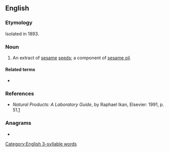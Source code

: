 ==English==

===Etymology===
Isolated in 1893.

===Noun===
{{en-noun|-}}

# An extract of [[sesame]] [[seeds]]; a component of [[sesame oil]].

====Related terms====
* {{l|en|sesamolin}}

===References===
* ''Natural Products: A Laboratory Guide'', by Raphael Ikan, Elsevier: 1991, p. 51.[http://books.google.com/books?id=B7P8HQimBAIC&pg=PA51&dq=Sesamin&ei=fFE-R9vyI4v8sQOkgOnTDQ&sig=6sXIn4Q0J-kvopUieAqTKosXztw]

===Anagrams===
* {{anagrams|en|Eismans|Messina|inseams|samisen}}

[[Category:English 3-syllable words]]